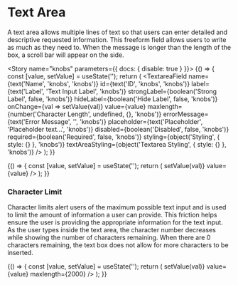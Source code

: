 



<Meta
  title="Commons/Components/Form Fields/TextareaField"
  component={TextareaField}
/>

# Text Area

A text area allows multiple lines of text so that users can enter detailed and descriptive requested information. This freeform field allows users to write as much as they need to. When the message is longer than the length of the box, a scroll bar will appear on the side.

<Story name="knobs" parameters={{ docs: { disable: true } }}>
  {() => {
    const [value, setValue] = useState('');
    return (
      <TextareaField
        name={text('Name', 'knobs', 'knobs')}
        id={text('ID', 'knobs', 'knobs')}
        label={text('Label', 'Text Input Label', 'knobs')}
        strongLabel={boolean('Strong Label', false, 'knobs')}
        hideLabel={boolean('Hide Label', false, 'knobs')}
        onChange={val => setValue(val)}
        value={value}
        maxlength={number('Character Length', undefined, {}, 'knobs')}
        errorMessage={text('Error Message', '', 'knobs')}
        placeholder={text('Placeholder', 'Placeholder text...', 'knobs')}
        disabled={boolean('Disabled', false, 'knobs')}
        required={boolean('Required', false, 'knobs')}
        styling={object('Styling', { style: {} }, 'knobs')}
        textAreaStyling={object('Textarea Styling', { style: {} }, 'knobs')}
      />
    );
  }}
</Story>

<Preview>
  <Story name="Normal">
    {() => {
      const [value, setValue] = useState('');
      return (
        <TextareaField
          name="text1"
          label="Enter your text here"
          onChange={val => setValue(val)}
          value={value}
        />
      );
    }}
  </Story>
</Preview>

### Character Limit

Character limits alert users of the maximum possible text input and is used to limit the amount of information a user can provide. This friction helps ensure the user is providing the appropriate information for the text input. As the user types inside the text area, the character number decreases while showing the number of characters remaining. When there are 0 characters remaining, the text box does not allow for more characters to be inserted.

<Preview>
  <Story name="Character Limit">
    {() => {
      const [value, setValue] = useState('');
      return (
        <TextareaField
          name="text2"
          label="Enter your text here (with character limit)"
          onChange={val => setValue(val)}
          value={value}
          maxlength={2000}
        />
      );
    }}
  </Story>
</Preview>

<Props of={TextareaField} />
